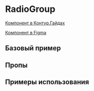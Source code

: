 
<Meta of={RadioGroupStories} />

# RadioGroup

[Компонент в Контур.Гайдах](https://guides.kontur.ru/components/selection-elements/radio/)

[Компонент в Figma](https://www.figma.com/file/87ScqxPzJpF9DcVBNYWOjM/%E2%9A%A1-Kontur-UI-Modern-Layout?node-id=203%3A2669)

<Description />

## Базовый пример

<Primary />

## Пропы

<Controls />

## Примеры использования

<Stories />
